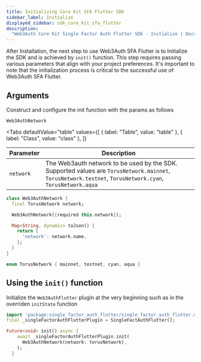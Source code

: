 ```yaml
---
title: Initializing Core Kit SFA Flutter SDK
sidebar_label: Initialize
displayed_sidebar: sdk_core_kit_sfa_flutter
description:
  "Web3Auth Core Kit Single Factor Auth Flutter SDK - Initialize | Documentation - Web3Auth"
---
```



After Installation, the next step to use Web3Auth SFA Flutter is to Initialize the SDK and is
achieved by `init()` function. This step requires passing various parameters that align with your
project preferences. It's important to note that the initialization process is critical to the
successful use of Web3Auth SFA Flutter.

## Arguments

Construct and configure the init function with the params as follows

`Web3AuthNetwork`

<Tabs
  defaultValue="table"
  values={[
    { label: "Table", value: "table" },
    { label: "Class", value: "class" },
  ]}
>

<TabItem value="table">

| Parameter | Description                                                                                                                                               |
| --------- | --------------------------------------------------------------------------------------------------------------------------------------------------------- |
| `network` | The Web3auth network to be used by the SDK. Supported values are `TorusNetwork.mainnet`, `TorusNetwork.testnet`, `TorusNetwork.cyan`, `TorusNetwork.aqua` |

</TabItem>

<TabItem value="class">

```dart
class Web3AuthNetwork {
  final TorusNetwork network;

  Web3AuthNetwork({required this.network});

  Map<String, dynamic> toJson() {
    return {
      'network': network.name,
    };
  }
}

enum TorusNetwork { mainnet, testnet, cyan, aqua }
```

</TabItem>

</Tabs>

## Using the `init()` function

Initialize the `Web3AuthFlutter` plugin at the very beginning such as in the overriden `initState`
function

```dart title="Usage"
import 'package:single_factor_auth_flutter/single_factor_auth_flutter.dart';
final _singleFactorAuthFlutterPlugin = SingleFactAuthFlutter();

Future<void> init() async {
    await _singleFactorAuthFlutterPlugin.init(
      Web3AuthNetwork(network: torusNetwork),
    );
  }
```
